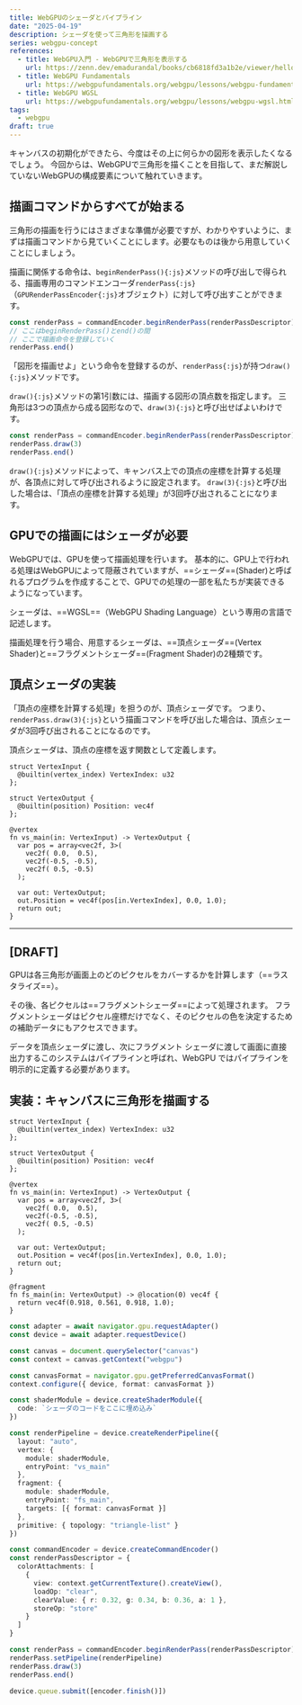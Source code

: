 ```yaml
---
title: WebGPUのシェーダとパイプライン
date: "2025-04-19"
description: シェーダを使って三角形を描画する
series: webgpu-concept
references:
  - title: WebGPU入門 - WebGPUで三角形を表示する
    url: https://zenn.dev/emadurandal/books/cb6818fd3a1b2e/viewer/hello_triangle
  - title: WebGPU Fundamentals
    url: https://webgpufundamentals.org/webgpu/lessons/webgpu-fundamentals.html
  - title: WebGPU WGSL
    url: https://webgpufundamentals.org/webgpu/lessons/webgpu-wgsl.html
tags:
  - webgpu
draft: true
---
```




キャンバスの初期化ができたら、今度はその上に何らかの図形を表示したくなるでしょう。
今回からは、WebGPUで三角形を描くことを目指して、まだ解説していないWebGPUの構成要素について触れていきます。

## 描画コマンドからすべてが始まる

三角形の描画を行うにはさまざまな準備が必要ですが、わかりやすいように、まずは描画コマンドから見ていくことにします。必要なものは後から用意していくことにしましょう。

描画に関係する命令は、`beginRenderPass(){:js}`メソッドの呼び出しで得られる、描画専用のコマンドエンコーダ`renderPass{:js}`（`GPURenderPassEncoder{:js}`オブジェクト）に対して呼び出すことができます。

```js {2-3}
const renderPass = commandEncoder.beginRenderPass(renderPassDescriptor)
// ここはbeginRenderPass()とend()の間
// ここで描画命令を登録していく
renderPass.end()
```

「図形を描画せよ」という命令を登録するのが、`renderPass{:js}`が持つ`draw(){:js}`メソッドです。

`draw(){:js}`メソッドの第1引数には、描画する図形の頂点数を指定します。
三角形は3つの頂点から成る図形なので、`draw(3){:js}`と呼び出せばよいわけです。

```js {2}
const renderPass = commandEncoder.beginRenderPass(renderPassDescriptor)
renderPass.draw(3)
renderPass.end()
```

`draw(){:js}`メソッドによって、キャンバス上での頂点の座標を計算する処理が、各頂点に対して呼び出されるように設定されます。
`draw(3){:js}`と呼び出した場合は、「頂点の座標を計算する処理」が3回呼び出されることになります。

## GPUでの描画にはシェーダが必要

WebGPUでは、GPUを使って描画処理を行います。
基本的に、GPU上で行われる処理はWebGPUによって隠蔽されていますが、==シェーダ==(Shader)と呼ばれるプログラムを作成することで、GPUでの処理の一部を私たちが実装できるようになっています。

シェーダは、==WGSL==（WebGPU Shading Language）という専用の言語で記述します。

描画処理を行う場合、用意するシェーダは、==頂点シェーダ==(Vertex Shader)と==フラグメントシェーダ==(Fragment Shader)の2種類です。

## 頂点シェーダの実装

「頂点の座標を計算する処理」を担うのが、頂点シェーダです。
つまり、`renderPass.draw(3){:js}`という描画コマンドを呼び出した場合は、頂点シェーダが3回呼び出されることになるのです。

頂点シェーダは、頂点の座標を返す関数として定義します。

```wgsl showLineNumbers
struct VertexInput {
  @builtin(vertex_index) VertexIndex: u32
};

struct VertexOutput {
  @builtin(position) Position: vec4f
};

@vertex
fn vs_main(in: VertexInput) -> VertexOutput {
  var pos = array<vec2f, 3>(
    vec2f( 0.0,  0.5),
    vec2f(-0.5, -0.5),
    vec2f( 0.5, -0.5)
  );

  var out: VertexOutput;
  out.Position = vec4f(pos[in.VertexIndex], 0.0, 1.0);
  return out;
}
```

---

## [DRAFT]

GPUは各三角形が画面上のどのピクセルをカバーするかを計算します（==ラスタライズ==）。

その後、各ピクセルは==フラグメントシェーダ==によって処理されます。
フラグメントシェーダはピクセル座標だけでなく、そのピクセルの色を決定するための補助データにもアクセスできます。

データを頂点シェーダに渡し、次にフラグメント シェーダに渡して画面に直接出力するこのシステムはパイプラインと呼ばれ、WebGPU ではパイプラインを明示的に定義する必要があります。

## 実装：キャンバスに三角形を描画する

<DemoLinkWithResult
  url="/demo/webgpu-triangle-no-buffer"
  result={img_WebGpuTriangleNoBuffer}
  title="WebGPUで三角形を描画するデモ"
/>

```wgsl title="シェーダのコード" showLineNumbers
struct VertexInput {
  @builtin(vertex_index) VertexIndex: u32
};

struct VertexOutput {
  @builtin(position) Position: vec4f
};

@vertex
fn vs_main(in: VertexInput) -> VertexOutput {
  var pos = array<vec2f, 3>(
    vec2f( 0.0,  0.5),
    vec2f(-0.5, -0.5),
    vec2f( 0.5, -0.5)
  );

  var out: VertexOutput;
  out.Position = vec4f(pos[in.VertexIndex], 0.0, 1.0);
  return out;
}

@fragment
fn fs_main(in: VertexOutput) -> @location(0) vec4f {
  return vec4f(0.918, 0.561, 0.918, 1.0);
}
```

```ts title="JavaScriptのコード" showLineNumbers {10-12,14-26,41-42}
const adapter = await navigator.gpu.requestAdapter()
const device = await adapter.requestDevice()

const canvas = document.querySelector("canvas")
const context = canvas.getContext("webgpu")

const canvasFormat = navigator.gpu.getPreferredCanvasFormat()
context.configure({ device, format: canvasFormat })

const shaderModule = device.createShaderModule({
  code: `シェーダのコードをここに埋め込み`
})

const renderPipeline = device.createRenderPipeline({
  layout: "auto",
  vertex: {
    module: shaderModule,
    entryPoint: "vs_main"
  },
  fragment: {
    module: shaderModule,
    entryPoint: "fs_main",
    targets: [{ format: canvasFormat }]
  },
  primitive: { topology: "triangle-list" }
})

const commandEncoder = device.createCommandEncoder()
const renderPassDescriptor = {
  colorAttachments: [
    {
      view: context.getCurrentTexture().createView(),
      loadOp: "clear",
      clearValue: { r: 0.32, g: 0.34, b: 0.36, a: 1 },
      storeOp: "store"
    }
  ]
}

const renderPass = commandEncoder.beginRenderPass(renderPassDescriptor)
renderPass.setPipeline(renderPipeline)
renderPass.draw(3)
renderPass.end()

device.queue.submit([encoder.finish()])
```
